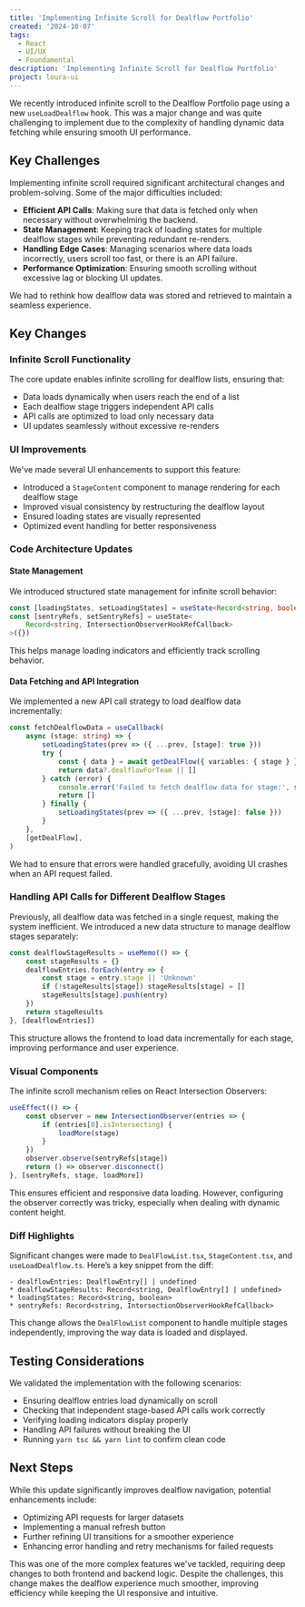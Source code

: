 ```yaml
---
title: 'Implementing Infinite Scroll for Dealflow Portfolio'
created: '2024-10-07'
tags:
  - React
  - UI/UX
  - Foundamental
description: 'Implementing Infinite Scroll for Dealflow Portfolio'
project: loura-ui
---
```


We recently introduced infinite scroll to the Dealflow Portfolio page using a
new `useLoadDealflow` hook. This was a major change and was quite challenging to
implement due to the complexity of handling dynamic data fetching while ensuring
smooth UI performance.

## Key Challenges

Implementing infinite scroll required significant architectural changes and
problem-solving. Some of the major difficulties included:

- **Efficient API Calls**: Making sure that data is fetched only when necessary
  without overwhelming the backend.
- **State Management**: Keeping track of loading states for multiple dealflow
  stages while preventing redundant re-renders.
- **Handling Edge Cases**: Managing scenarios where data loads incorrectly,
  users scroll too fast, or there is an API failure.
- **Performance Optimization**: Ensuring smooth scrolling without excessive lag
  or blocking UI updates.

We had to rethink how dealflow data was stored and retrieved to maintain a
seamless experience.

## Key Changes

### Infinite Scroll Functionality

The core update enables infinite scrolling for dealflow lists, ensuring that:

- Data loads dynamically when users reach the end of a list
- Each dealflow stage triggers independent API calls
- API calls are optimized to load only necessary data
- UI updates seamlessly without excessive re-renders

### UI Improvements

We've made several UI enhancements to support this feature:

- Introduced a `StageContent` component to manage rendering for each dealflow
  stage
- Improved visual consistency by restructuring the dealflow layout
- Ensured loading states are visually represented
- Optimized event handling for better responsiveness

### Code Architecture Updates

#### State Management

We introduced structured state management for infinite scroll behavior:

```typescript
const [loadingStates, setLoadingStates] = useState<Record<string, boolean>>({})
const [sentryRefs, setSentryRefs] = useState<
	Record<string, IntersectionObserverHookRefCallback>
>({})
```

This helps manage loading indicators and efficiently track scrolling behavior.

#### Data Fetching and API Integration

We implemented a new API call strategy to load dealflow data incrementally:

```typescript
const fetchDealflowData = useCallback(
	async (stage: string) => {
		setLoadingStates(prev => ({ ...prev, [stage]: true }))
		try {
			const { data } = await getDealFlow({ variables: { stage } })
			return data?.dealflowForTeam || []
		} catch (error) {
			console.error('Failed to fetch dealflow data for stage:', stage, error)
			return []
		} finally {
			setLoadingStates(prev => ({ ...prev, [stage]: false }))
		}
	},
	[getDealFlow],
)
```

We had to ensure that errors were handled gracefully, avoiding UI crashes when
an API request failed.

### Handling API Calls for Different Dealflow Stages

Previously, all dealflow data was fetched in a single request, making the system
inefficient. We introduced a new data structure to manage dealflow stages
separately:

```typescript
const dealflowStageResults = useMemo(() => {
	const stageResults = {}
	dealflowEntries.forEach(entry => {
		const stage = entry.stage || 'Unknown'
		if (!stageResults[stage]) stageResults[stage] = []
		stageResults[stage].push(entry)
	})
	return stageResults
}, [dealflowEntries])
```

This structure allows the frontend to load data incrementally for each stage,
improving performance and user experience.

### Visual Components

The infinite scroll mechanism relies on React Intersection Observers:

```typescript
useEffect(() => {
	const observer = new IntersectionObserver(entries => {
		if (entries[0].isIntersecting) {
			loadMore(stage)
		}
	})
	observer.observe(sentryRefs[stage])
	return () => observer.disconnect()
}, [sentryRefs, stage, loadMore])
```

This ensures efficient and responsive data loading. However, configuring the
observer correctly was tricky, especially when dealing with dynamic content
height.

### Diff Highlights

Significant changes were made to `DealFlowList.tsx`, `StageContent.tsx`, and
`useLoadDealflow.ts`. Here’s a key snippet from the diff:

```tsx
- dealflowEntries: DealflowEntry[] | undefined
* dealflowStageResults: Record<string, DealflowEntry[] | undefined>
* loadingStates: Record<string, boolean>
* sentryRefs: Record<string, IntersectionObserverHookRefCallback>
```

This change allows the `DealFlowList` component to handle multiple stages
independently, improving the way data is loaded and displayed.

## Testing Considerations

We validated the implementation with the following scenarios:

- Ensuring dealflow entries load dynamically on scroll
- Checking that independent stage-based API calls work correctly
- Verifying loading indicators display properly
- Handling API failures without breaking the UI
- Running `yarn tsc && yarn lint` to confirm clean code

## Next Steps

While this update significantly improves dealflow navigation, potential
enhancements include:

- Optimizing API requests for larger datasets
- Implementing a manual refresh button
- Further refining UI transitions for a smoother experience
- Enhancing error handling and retry mechanisms for failed requests

This was one of the more complex features we've tackled, requiring deep changes
to both frontend and backend logic. Despite the challenges, this change makes
the dealflow experience much smoother, improving efficiency while keeping the UI
responsive and intuitive.
